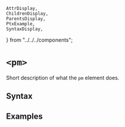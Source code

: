     AttrDisplay,
    ChildrenDisplay,
    ParentsDisplay,
    PtxExample,
    SyntaxDisplay,
} from "../../../components";

# `<pm>`

Short description of what the `pm` element does.

## Syntax

<SyntaxDisplay name="pm" />

## Examples

    